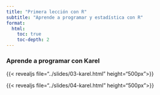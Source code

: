```yaml
---
title: "Primera lección con R"
subtitle: "Aprende a programar y estadística con R"
format:
  html:
    toc: true
    toc-depth: 2
---
```


### Aprende a programar con Karel

{{< revealjs file="../slides/03-karel.html" height="500px">}}


{{< revealjs file="../slides/04-karel.html" height="500px">}}


